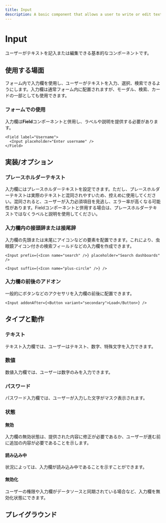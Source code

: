 ```yaml
---
title: Input
description: A basic component that allows a user to write or edit text.
---
```


# Input <Badge text='ready' color='green'></Badge> <StorybookLink path='/story/forms-input--simple' />

ユーザーがテキストを記入または編集できる基本的なコンポーネントです。

## 使用する場面

フォーム内で入力欄を使用し、ユーザーがテキストを入力、選択、検索できるようにします。入力欄は通常フォーム内に配置されますが、モーダル、検索、カードの一部としても使用できます。

### フォームでの使用

入力欄は**Field**コンポーネントと併用し、ラベルや説明を提供する必要があります。

```tsx live
<Field label="Username">
  <Input placeholder="Enter username" />
</Field>
```

## 実装/オプション

### プレースホルダーテキスト

入力欄にはプレースホルダーテキストを設定できます。ただし、プレースホルダーテキストは実際のテキストと混同されやすいため、控えめに使用してください。混同されると、ユーザーが入力必須項目を見逃し、エラー率が高くなる可能性があります。Fieldコンポーネントと併用する場合は、プレースホルダーテキストではなくラベルと説明を使用してください。

### 入力欄内の接頭辞または接尾辞

入力欄の先頭または末尾にアイコンなどの要素を配置できます。これにより、虫眼鏡アイコン付きの検索フィールドなどの入力欄を作成できます。

```tsx live
<Input prefix={<Icon name="search" />} placeholder="Search dashboards" />
```

```tsx live
<Input suffix={<Icon name="plus-circle" />} />
```

### 入力欄の前後のアドオン

一般的にボタンなどのアクセサリを入力欄の前後に配置できます。

```tsx live
<Input addonAfter={<Button variant="secondary">Load</Button>} />
```

## タイプと動作

### テキスト

テキスト入力欄では、ユーザーはテキスト、数字、特殊文字を入力できます。

### 数値

数値入力欄では、ユーザーは数字のみを入力できます。

### パスワード

パスワード入力欄では、ユーザーが入力した文字がマスク表示されます。

### 状態

#### 無効

入力欄の無効状態は、提供された内容に修正が必要であるか、ユーザーが進む前に追加の内容が必要であることを示します。

#### 読み込み中

状況によっては、入力欄が読み込み中であることを示すことができます。

#### 無効化

ユーザーの権限や入力欄がデータソースと同期されている場合など、入力欄を無効化状態にできます。

## プレイグラウンド

<ComponentEmbed path="/story/forms-input--simple" />